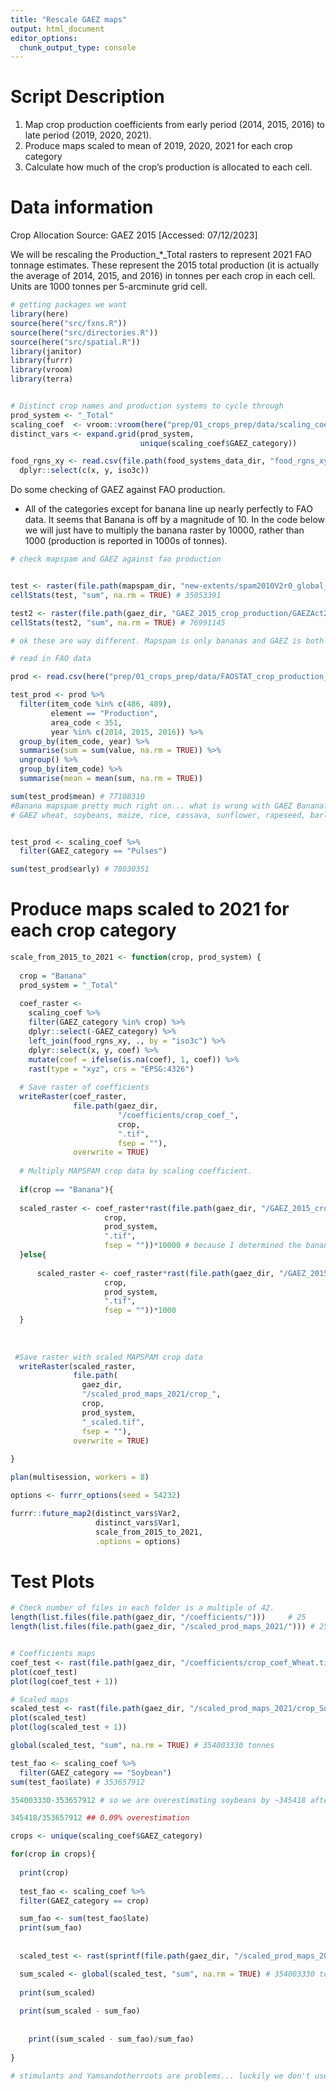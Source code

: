 ```yaml
---
title: "Rescale GAEZ maps"
output: html_document
editor_options: 
  chunk_output_type: console
---
```


# Script Description

1. Map crop production coefficients from early period (2014, 2015, 2016) to late period (2019, 2020, 2021).
2. Produce maps scaled to mean of 2019, 2020, 2021 for each crop category 
3. Calculate how much of the crop's production is allocated to each cell.

# Data information
Crop Allocation Source: GAEZ 2015 [Accessed: 07/12/2023]


We will be rescaling the Production_*_Total rasters to represent 2021 FAO tonnage estimates. These represent the 2015 total production (it is actually the average of 2014, 2015, and 2016) in tonnes per each crop in each cell. Units are 1000 tonnes per 5-arcminute grid cell.

```r
# getting packages we want
library(here)
source(here("src/fxns.R"))
source(here("src/directories.R"))
source(here("src/spatial.R"))
library(janitor)
library(furrr)
library(vroom)
library(terra)


# Distinct crop names and production systems to cycle through
prod_system <- "_Total"
scaling_coef  <- vroom::vroom(here("prep/01_crops_prep/data/scaling_coef.csv"))
distinct_vars <- expand.grid(prod_system, 
                             unique(scaling_coef$GAEZ_category))

food_rgns_xy <- read.csv(file.path(food_systems_data_dir, "food_rgns_xy.csv")) %>%
  dplyr::select(c(x, y, iso3c))

``` 

Do some checking of GAEZ against FAO production. 

 - All of the categories except for banana line up nearly perfectly to FAO data. It seems that Banana is off by a magnitude of 10. In the code below we will just have to multiply the banana raster by 10000, rather than 1000 (production is reported in 1000s of tonnes). 
 
```r
# check mapspam and GAEZ against fao production


test <- raster(file.path(mapspam_dir, "new-extents/spam2010V2r0_global_P_BANA_A.tif"))
cellStats(test, "sum", na.rm = TRUE) # 35053391

test2 <- raster(file.path(gaez_dir, "GAEZ_2015_crop_production/GAEZAct2015_Production_Pulses_Total.tif"))*1000
cellStats(test2, "sum", na.rm = TRUE) # 76991145

# ok these are way different. Mapspam is only bananas and GAEZ is both bananas and plantains... so which is right? 

# read in FAO data 

prod <- read.csv(here("prep/01_crops_prep/data/FAOSTAT_crop_production_2015_2021.csv"))

test_prod <- prod %>%
  filter(item_code %in% c(486, 489),
         element == "Production", 
         area_code < 351, 
         year %in% c(2014, 2015, 2016)) %>%
  group_by(item_code, year) %>%
  summarise(sum = sum(value, na.rm = TRUE)) %>% 
  ungroup() %>%
  group_by(item_code) %>%
  summarise(mean = mean(sum, na.rm = TRUE))

sum(test_prod$mean) # 77108310 
#Banana mapspam pretty much right on... what is wrong with GAEZ Banana? Seems like it is off by a magnitude of 10.
# GAEZ wheat, soybeans, maize, rice, cassava, sunflower, rapeseed, barley, sorghum, potatoes/sweet potatoes, sugarbeet, sugarcane, oilpalmfruit, olives, cotton, pulses nearly perfect


test_prod <- scaling_coef %>%
  filter(GAEZ_category == "Pulses") 

sum(test_prod$early) # 78030351

```



# Produce maps scaled to 2021 for each crop category 

```r
scale_from_2015_to_2021 <- function(crop, prod_system) {
  
  crop = "Banana"
  prod_system = "_Total"
  
  coef_raster <- 
    scaling_coef %>% 
    filter(GAEZ_category %in% crop) %>% 
    dplyr::select(-GAEZ_category) %>% 
    left_join(food_rgns_xy, ., by = "iso3c") %>% 
    dplyr::select(x, y, coef) %>% 
    mutate(coef = ifelse(is.na(coef), 1, coef)) %>% 
    rast(type = "xyz", crs = "EPSG:4326")
  
  # Save raster of coefficients
  writeRaster(coef_raster, 
              file.path(gaez_dir,
                        "/coefficients/crop_coef_",
                        crop,
                        ".tif",
                        fsep = ""), 
              overwrite = TRUE)
  
  # Multiply MAPSPAM crop data by scaling coefficient.  
  
  if(crop == "Banana"){
  
  scaled_raster <- coef_raster*rast(file.path(gaez_dir, "/GAEZ_2015_crop_production/", "GAEZAct2015_Production_",
                     crop, 
                     prod_system, 
                     ".tif",
                     fsep = ""))*10000 # because I determined the banana GAEZ raster was off by a magnitude of 10... 
  }else{
    
      scaled_raster <- coef_raster*rast(file.path(gaez_dir, "/GAEZ_2015_crop_production/", "GAEZAct2015_Production_",
                     crop, 
                     prod_system, 
                     ".tif",
                     fsep = ""))*1000
  }
    
           
      
 #Save raster with scaled MAPSPAM crop data
  writeRaster(scaled_raster, 
              file.path(
                gaez_dir,
                "/scaled_prod_maps_2021/crop_",
                crop,
                prod_system,
                "_scaled.tif",
                fsep = ""),
              overwrite = TRUE)
  
}

plan(multisession, workers = 8)

options <- furrr_options(seed = 54232)

furrr::future_map2(distinct_vars$Var2,
                   distinct_vars$Var1, 
                   scale_from_2015_to_2021,
                   .options = options)
```


# Test Plots
```r
# Check number of files in each folder is a multiple of 42.
length(list.files(file.path(gaez_dir, "/coefficients/")))     # 25
length(list.files(file.path(gaez_dir, "/scaled_prod_maps_2021/"))) # 25


# Coefficients maps
coef_test <- rast(file.path(gaez_dir, "/coefficients/crop_coef_Wheat.tif"))
plot(coef_test)
plot(log(coef_test + 1))

# Scaled maps
scaled_test <- rast(file.path(gaez_dir, "/scaled_prod_maps_2021/crop_Soybean_Total_scaled.tif"))
plot(scaled_test)
plot(log(scaled_test + 1))

global(scaled_test, "sum", na.rm = TRUE) # 354003330 tonnes 

test_fao <- scaling_coef %>% 
  filter(GAEZ_category == "Soybean")
sum(test_fao$late) # 353657912

354003330-353657912 # so we are overestimating soybeans by ~345418 after scaling the mapspam data.. actually not horrible.

345418/353657912 ## 0.09% overestimation

```

```r

crops <- unique(scaling_coef$GAEZ_category)

for(crop in crops){
  
  print(crop)
  
  test_fao <- scaling_coef %>% 
  filter(GAEZ_category == crop)

  sum_fao <- sum(test_fao$late)
  print(sum_fao)
  
  
  scaled_test <- rast(sprintf(file.path(gaez_dir, "/scaled_prod_maps_2021/crop_%s_Total_scaled.tif"), crop))

  sum_scaled <- global(scaled_test, "sum", na.rm = TRUE) # 354003330 tonnes 
  
  print(sum_scaled)
  
  print(sum_scaled - sum_fao)
  
  
    print((sum_scaled - sum_fao)/sum_fao)
  
}

# stimulants and Yamsandotherroots are problems... luckily we don't use these for our project! The rest are all basically <5% difference from FAO, so in the same ballpark. And definitely better than mapspam. 
```



